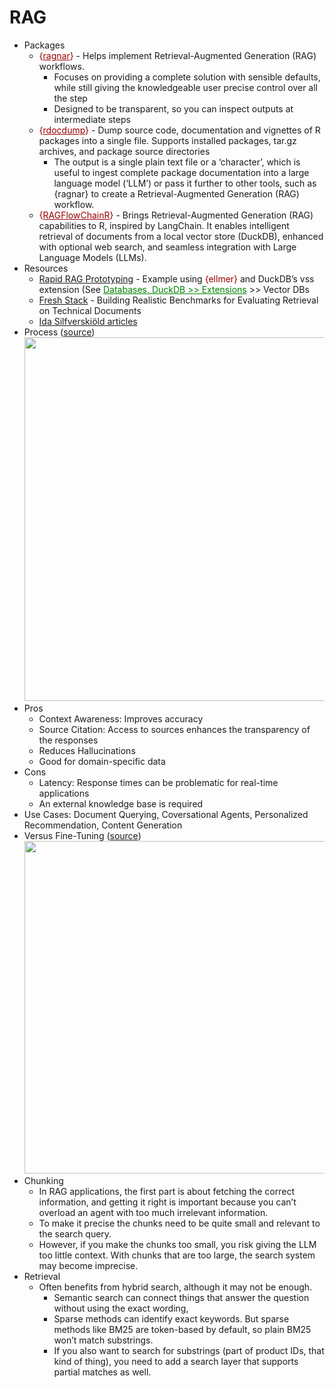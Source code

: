 # RAG {#sec-llms-rag .unnumbered}

-   Packages
    -   [{]{style="color: #990000"}[ragnar](https://github.com/t-kalinowski/ragnar){style="color: #990000"}[}]{style="color: #990000"} - Helps implement Retrieval-Augmented Generation (RAG) workflows.
        -   Focuses on providing a complete solution with sensible defaults, while still giving the knowledgeable user precise control over all the step
        -   Designed to be transparent, so you can inspect outputs at intermediate steps
    -   [{]{style="color: #990000"}[rdocdump](https://www.ekotov.pro/rdocdump/){style="color: #990000"}[}]{style="color: #990000"} - Dump source code, documentation and vignettes of R packages into a single file. Supports installed packages, tar.gz archives, and package source directories
        -   The output is a single plain text file or a ‘character’, which is useful to ingest complete package documentation into a large language model (‘LLM’) or pass it further to other tools, such as {ragnar} to create a Retrieval-Augmented Generation (RAG) workflow.
    -   [{]{style="color: #990000"}[RAGFlowChainR](https://github.com/knowusuboaky/RAGFlowChainR){style="color: #990000"}[}]{style="color: #990000"} - Brings Retrieval-Augmented Generation (RAG) capabilities to R, inspired by LangChain. It enables intelligent retrieval of documents from a local vector store (DuckDB), enhanced with optional web search, and seamless integration with Large Language Models (LLMs).
-   Resources
    -   [Rapid RAG Prototyping](https://blog.tidy-intelligence.com/posts/rapid-rag-prototyping/) - Example using [{ellmer}]{style="color: #990000"} and DuckDB's vss extension (See [Databases, DuckDB \>\> Extensions](db-duckdb.qmd#sec-db-duckdb-ext){style="color: green"} \>\> Vector DBs
    -   [Fresh Stack](https://fresh-stack.github.io/) - Building Realistic Benchmarks for Evaluating Retrieval on Technical Documents
    -   [Ida Silfverskiöld articles](https://towardsdatascience.com/author/ilsilfverskiold/)
-   Process ([source](https://bsky.app/profile/tinztwinshub.bsky.social/post/3lco5lzmhus2e))\
    ![](_resources/LLM-RAG.resources/workflow-1.jpg){.lightbox width="582"}
-   Pros
    -   Context Awareness: Improves accuracy
    -   Source Citation: Access to sources enhances the transparency of the responses
    -   Reduces Hallucinations
    -   Good for domain-specific data
-   Cons
    -   Latency: Response times can be problematic for real-time applications
    -   An external knowledge base is required
-   Use Cases: Document Querying, Coversational Agents, Personalized Recommendation, Content Generation
-   Versus Fine-Tuning ([source](https://towardsdatascience.com/how-to-make-your-llm-more-accurate-with-rag-fine-tuning/))\
    ![](_resources/LLM-RAG.resources/vs-fine-tuning-1.jpg){.lightbox width="532"}
-   Chunking
    -   In RAG applications, the first part is about fetching the correct information, and getting it right is important because you can’t overload an agent with too much irrelevant information.
    -   To make it precise the chunks need to be quite small and relevant to the search query.
    -   However, if you make the chunks too small, you risk giving the LLM too little context. With chunks that are too large, the search system may become imprecise.
-   Retrieval
    -   Often benefits from hybrid search, although it may not be enough.
        -   Semantic search can connect things that answer the question without using the exact wording,
        -   Sparse methods can identify exact keywords. But sparse methods like BM25 are token-based by default, so plain BM25 won’t match substrings.
        -   If you also want to search for substrings (part of product IDs, that kind of thing), you need to add a search layer that supports partial matches as well.
